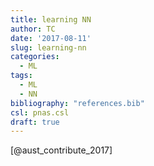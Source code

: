 ```yaml
---
title: learning NN
author: TC
date: '2017-08-11'
slug: learning-nn
categories:
  - ML
tags:
  - ML
  - NN
bibliography: "references.bib"
csl: pnas.csl
draft: true
---
```


[@aust_contribute_2017]
